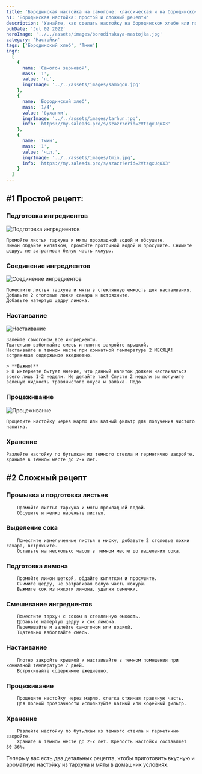 ```yaml
---
title: 'Бородинская настойка на самогоне: классическая и на бородинском хлебе'
h1: 'Бородинская настойка: простой и сложный рецепты'
description: 'Узнайте, как сделать настойку на бородинском хлебе или по классическому рецепту. Отличные рецепты на основе самогона ждут вас!'
pubDate: 'Jul 02 2022'
heroImage: '../../assets/images/borodinskaya-nastojka.jpg'
category: 'Настойки'
tags: ['Бородинский хлеб', 'Тмин']
ingr:
  [
    {
      name: 'Самогон зерновой',
      mass: '1',
      value: 'л.',
      ingrImage: '../../assets/images/samogon.jpg'
    },
    {
      name: 'Бородинский хлеб',
      mass: '1/4',
      value: 'буханки',
      ingrImage: '../../assets/images/tarhun.jpg',
      info: 'https://my.saleads.pro/s/szazr?erid=2VtzqxUquX3'
    },
    {
      name: 'Тмин',
      mass: '1',
      value: 'ч.л.',
      ingrImage: '../../assets/images/tmin.jpg',
      info: 'https://my.saleads.pro/s/szazr?erid=2VtzqxUquX3'
    }
  ]
---
```



## #1 Простой рецепт:

### Подготовка ингредиентов

<Image src={img1} formats='avif' alt='Подготовка ингредиентов' />

    Промойте листья тархуна и мяты прохладной водой и обсушите.
    Лимон обдайте кипятком, промойте проточной водой и просушите. Снимите цедру, не затрагивая белую часть кожуры.

### Соединение ингредиентов

<Image src={img2} formats='avif' alt='Соединение ингредиентов' />

    Поместите листья тархуна и мяты в стеклянную емкость для настаивания.
    Добавьте 2 столовые ложки сахара и встряхните.
    Добавьте натертую цедру лимона.

### Настаивание

<Image src={img3} formats='avif' alt='Настаивание' />

    Залейте самогоном все ингредиенты.
    Тщательно взболтайте смесь и плотно закройте крышкой.
    Настаивайте в темном месте при комнатной температуре 2 МЕСЯЦА! встряхивая содержимое ежедневно.

    > **Важно!**
    > В интернете бытует мнение, что данный напиток должен настаиваться всего лишь 1-2 недели. Не делайте так! Спустя 2 недели вы получите зеленую жидкость травянистого вкуса и запаха. Подо

### Процеживание

<Image src={img4} formats='avif' alt='Процеживание' />

    Процедите настойку через марлю или ватный фильтр для получения чистого напитка.

### Хранение

    Разлейте настойку по бутылкам из темного стекла и герметично закройте.
    Храните в темном месте до 2-х лет.

## #2 Сложный рецепт

### Промывка и подготовка листьев

        Промойте листья тархуна и мяты прохладной водой.
        Обсушите и мелко нарежьте листья.

### Выделение сока

        Поместите измельченные листья в миску, добавьте 2 столовые ложки сахара, встряхните.
        Оставьте на несколько часов в темном месте до выделения сока.

### Подготовка лимона

        Промойте лимон щеткой, обдайте кипятком и просушите.
        Снимите цедру, не затрагивая белую часть кожуры.
        Выжмите сок из мякоти лимона, удаляя семечки.

### Смешивание ингредиентов

        Поместите тархун с соком в стеклянную емкость.
        Добавьте натертую цедру и сок лимона.
        Перемешайте и залейте самогоном или водкой.
        Тщательно взболтайте смесь.

### Настаивание

        Плотно закройте крышкой и настаивайте в темном помещении при комнатной температуре 7 дней.
        Встряхивайте содержимое ежедневно.

### Процеживание

        Процедите настойку через марлю, слегка отжимая травяную часть.
        Для полной прозрачности используйте ватный или кофейный фильтр.

### Хранение

        Разлейте настойку по бутылкам из темного стекла и герметично закройте.
        Храните в темном месте до 2-х лет. Крепость настойки составляет 30-36%.

Теперь у вас есть два детальных рецепта, чтобы приготовить вкусную и ароматную настойку из тархуна и мяты в домашних условиях.
